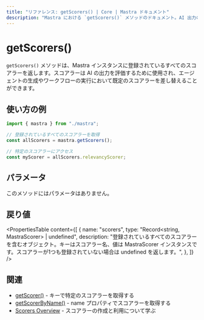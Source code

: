 ```yaml
---
title: "リファレンス: getScorers() | Core | Mastra ドキュメント"
description: "Mastra における `getScorers()` メソッドのドキュメント。AI 出力の評価に使用する、登録済みのすべてのスコアラーを返します。"
---
```


# getScorers()

`getScorers()` メソッドは、Mastra インスタンスに登録されているすべてのスコアラーを返します。スコアラーは AI の出力を評価するために使用され、エージェントの生成やワークフローの実行において既定のスコアラーを差し替えることができます。

## 使い方の例

```typescript
import { mastra } from "./mastra";

// 登録されているすべてのスコアラーを取得
const allScorers = mastra.getScorers();

// 特定のスコアラーにアクセス
const myScorer = allScorers.relevancyScorer;
```


## パラメータ

このメソッドにはパラメータはありません。

## 戻り値

<PropertiesTable
  content={[
    {
      name: "scorers",
      type: "Record<string, MastraScorer> | undefined",
      description:
        "登録されているすべてのスコアラーを含むオブジェクト。キーはスコアラー名、値は MastraScorer インスタンスです。スコアラーが1つも登録されていない場合は undefined を返します。",
    },
  ]}
/>

## 関連

- [getScorer()](../../reference/core/getScorer) - キーで特定のスコアラーを取得する
- [getScorerByName()](../../reference/core/getScorerByName) - name プロパティでスコアラーを取得する
- [Scorers Overview](../../docs/scorers/overview) - スコアラーの作成と利用について学ぶ